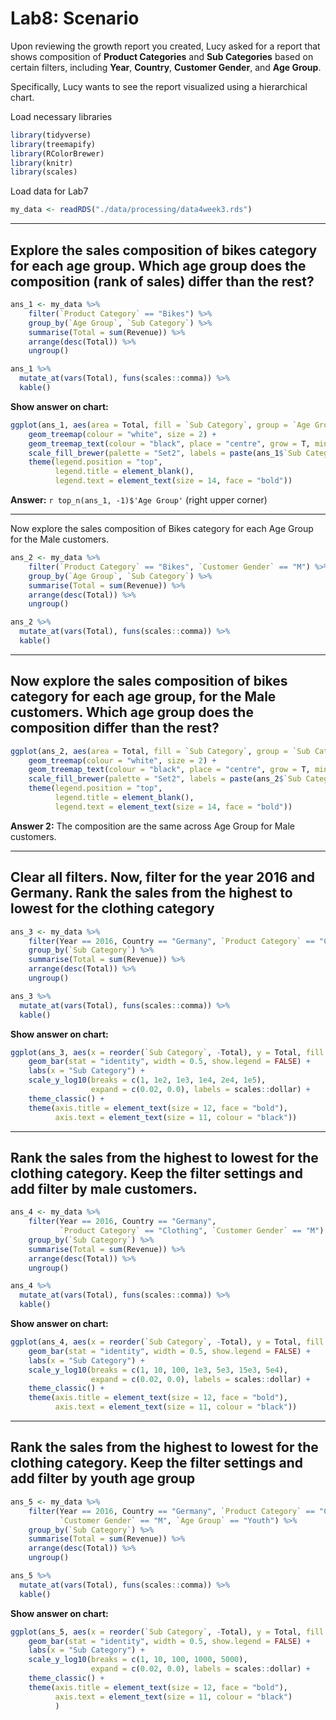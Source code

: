 # Lab8: Scenario

Upon reviewing the growth report you created, Lucy asked for a report that shows composition of **Product Categories** and **Sub Categories** based on certain filters, including **Year**, **Country**, **Customer Gender**, and **Age Group**.

Specifically, Lucy wants to see the report visualized using a hierarchical chart.

Load necessary libraries
```r
library(tidyverse)
library(treemapify)
library(RColorBrewer)
library(knitr)
library(scales)
```
Load data for Lab7
```r
my_data <- readRDS("./data/processing/data4week3.rds")
```

---

## Explore the sales composition of bikes category for each age group. Which age group does the composition (rank of sales) differ than the rest?
```r
ans_1 <- my_data %>%
    filter(`Product Category` == "Bikes") %>%
    group_by(`Age Group`, `Sub Category`) %>%
    summarise(Total = sum(Revenue)) %>%
    arrange(desc(Total)) %>% 
    ungroup() 

ans_1 %>%
  mutate_at(vars(Total), funs(scales::comma)) %>% 
  kable()
```
**Show answer on chart:**
```r
ggplot(ans_1, aes(area = Total, fill = `Sub Category`, group = `Age Group`, label = `Age Group` )) +
    geom_treemap(colour = "white", size = 2) +
    geom_treemap_text(colour = "black", place = "centre", grow = T, min.size = 3) +
    scale_fill_brewer(palette = "Set2", labels = paste(ans_1$`Sub Category`, '\t')) +
    theme(legend.position = "top",
          legend.title = element_blank(),
          legend.text = element_text(size = 14, face = "bold"))
```
**Answer:** `r top_n(ans_1, -1)$'Age Group'` (right upper corner)

---

Now explore the sales composition of Bikes category for each Age Group for the Male customers.
```r
ans_2 <- my_data %>%
    filter(`Product Category` == "Bikes", `Customer Gender` == "M") %>%
    group_by(`Age Group`, `Sub Category`) %>%
    summarise(Total = sum(Revenue)) %>%
    arrange(desc(Total)) %>% 
    ungroup()

ans_2 %>% 
  mutate_at(vars(Total), funs(scales::comma)) %>% 
  kable()
```

---

## Now explore the sales composition of bikes category for each age group, for the Male customers. Which age group does the composition differ than the rest?
```r
ggplot(ans_2, aes(area = Total, fill = `Sub Category`, group = `Sub Category`, label = `Age Group` )) +
    geom_treemap(colour = "white", size = 2) +
    geom_treemap_text(colour = "black", place = "centre", grow = T, min.size = 3) +
    scale_fill_brewer(palette = "Set2", labels = paste(ans_2$`Sub Category`, '\t')) +
    theme(legend.position = "top",
          legend.title = element_blank(),
          legend.text = element_text(size = 14, face = "bold"))
```
**Answer 2:** The composition are the same across Age Group for Male customers.

---

## Clear all filters. Now, filter for the year 2016 and Germany. Rank the sales from the highest to lowest for the clothing category
```r
ans_3 <- my_data %>%
    filter(Year == 2016, Country == "Germany", `Product Category` == "Clothing") %>%
    group_by(`Sub Category`) %>%
    summarise(Total = sum(Revenue)) %>%
    arrange(desc(Total)) %>% 
    ungroup()

ans_3 %>% 
  mutate_at(vars(Total), funs(scales::comma)) %>% 
  kable()
```
**Show answer on chart:**
```r
ggplot(ans_3, aes(x = reorder(`Sub Category`, -Total), y = Total, fill = `Sub Category`)) +
    geom_bar(stat = "identity", width = 0.5, show.legend = FALSE) +
    labs(x = "Sub Category") +
    scale_y_log10(breaks = c(1, 1e2, 1e3, 1e4, 2e4, 1e5),
                  expand = c(0.02, 0.0), labels = scales::dollar) +
    theme_classic() +
    theme(axis.title = element_text(size = 12, face = "bold"),
          axis.text = element_text(size = 11, colour = "black"))
```

---

## Rank the sales from the highest to lowest for the clothing category. Keep the filter settings and add filter by male customers.

```r
ans_4 <- my_data %>%
    filter(Year == 2016, Country == "Germany",
           `Product Category` == "Clothing", `Customer Gender` == "M") %>%
    group_by(`Sub Category`) %>%
    summarise(Total = sum(Revenue)) %>%
    arrange(desc(Total)) %>% 
    ungroup()

ans_4 %>% 
  mutate_at(vars(Total), funs(scales::comma)) %>% 
  kable()
```
**Show answer on chart:**
```r
ggplot(ans_4, aes(x = reorder(`Sub Category`, -Total), y = Total, fill = `Sub Category`)) +
    geom_bar(stat = "identity", width = 0.5, show.legend = FALSE) +
    labs(x = "Sub Category") +
    scale_y_log10(breaks = c(1, 10, 100, 1e3, 5e3, 15e3, 5e4),
                  expand = c(0.02, 0.0), labels = scales::dollar) +
    theme_classic() +
    theme(axis.title = element_text(size = 12, face = "bold"),
          axis.text = element_text(size = 11, colour = "black"))
```

---

## Rank the sales from the highest to lowest for the clothing category. Keep the filter settings and add filter by youth age group
```r
ans_5 <- my_data %>%
    filter(Year == 2016, Country == "Germany", `Product Category` == "Clothing",
           `Customer Gender` == "M", `Age Group` == "Youth") %>%
    group_by(`Sub Category`) %>%
    summarise(Total = sum(Revenue)) %>%
    arrange(desc(Total)) %>% 
    ungroup()

ans_5 %>% 
  mutate_at(vars(Total), funs(scales::comma)) %>% 
  kable()
```
**Show answer on chart:**
```r
ggplot(ans_5, aes(x = reorder(`Sub Category`, -Total), y = Total, fill = `Sub Category`)) +
    geom_bar(stat = "identity", width = 0.5, show.legend = FALSE) +
    labs(x = "Sub Category") +
    scale_y_log10(breaks = c(1, 10, 100, 1000, 5000),
                  expand = c(0.02, 0.0), labels = scales::dollar) +
    theme_classic() +
    theme(axis.title = element_text(size = 12, face = "bold"),
          axis.text = element_text(size = 11, colour = "black")
          )
```